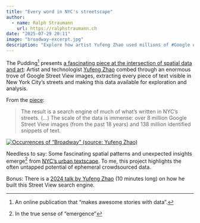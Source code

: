 ```yaml
---
title: "Every word in NYC's streetscape"
author:
  - name: Ralph Straumann
    url: https://ralphstraumann.ch
date: "2025-07-29 20:11"
image: "broadway-excerpt.jpg"
description: "Explore how artist Yufeng Zhao used millions of #Google #StreetView images to create a searchable map of every word written on #NewYork City’s streets — revealing hidden patterns and the power of urban data at the intersection of art and technology."
---
```


The Pudding^[An online publication that "makes awesome stories with data".] presents [a fascinating piece at the intersection of spatial data and art](https://pudding.cool/2025/07/street-view/): Artist and technologist [Yufeng Zhao](https://www.yufengzhao.com/) combed through an enormous trove of Google Street View images, extracting every piece of text visible in New York City's streets and making this data available for exploration and analysis.

From the [piece](https://pudding.cool/2025/07/street-view/):

> The result is a search engine of much of what’s written in NYC’s streets. (...) The scale of the data is immense: over 8 million Google Street View images (from the past 18 years) and 138 million identified snippets of text.

[![Occurrences of "Broadway" (source: Yufeng Zhao)](broadway.jpg 'Occurrences of "Broadway" (source: Yufeng Zhao)')](https://pudding.cool/2025/07/street-view/)

Needless to say: Some fascinating spatial patterns and unexpected insights emerge^[In the true sense of "emergence"] from [NYC’s urban textscape](https://pudding.cool/2025/07/street-view/). To me, this project highlights the often untapped potential of ephemeral crowdsourced data.

Bonus: There is a [2024 talk by Yufeng Zhao](https://www.youtube.com/watch?v=AnqKqBHQO58) (10 minutes long) on how he built this Street View search engine.

